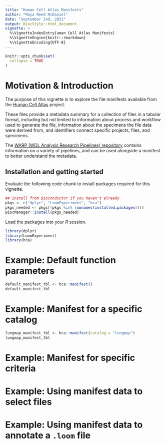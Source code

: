 ```yaml
---
title: "Human Cell Atlas Manifests"
author: "Maya Reed McDaniel"
date: "September 2nd, 2021"
output: BiocStyle::html_document
vignette: >
  %\VignetteIndexEntry{uman Cell Atlas Manifests}
  %\VignetteEngine{knitr::rmarkdown}
  %\VignetteEncoding{UTF-8}
---
```


```r
knitr::opts_chunk$set(
  collapse = TRUE
)
```

# Motivation & Introduction

The purpose of this vignette is to explore the file manifests available from the
[Human Cell Atlas](https://data.humancellatlas.org/) project.

These files provide a metadata summary for a collection of files in a tabular
format, including but not limited to information about process and workflow used
to generate the file, information about the specimens the file data were derived
from, and identifiers connect specific projects, files, and specimens.

The [WARP (WDL Analysis Research Pipelines) repository](https://broadinstitute.github.io/warp/docs/get-started)
contains information on a variety of pipelines, and can be used alongside a
manifest to better understand the metadata.

## Installation and getting started

Evaluate the following code chunk to install packages required for
this vignette.

```r
## install from Bioconductor if you haven't already
pkgs <- c("dplyr", "LoomExperiment", "hca")
pkgs_needed <- pkgs[!pkgs %in% rownames(installed.packages())]
BiocManager::install(pkgs_needed)
```

Load the packages into your _R_ session.

```r
library(dplyr)
library(LoomExperiment)
library(hca)
```

# Example: Default function parameters
```r
default_manifest_tbl <- hca::manifest()
default_manifest_tbl
```

# Example: Manifest for a specific catalog
```r
lungmap_manifest_tbl <- hca::manifest(catalog = "lungmap")
lungmap_manifest_tbl
```

# Example: Manifest for specific criteria

# Example: Using manifest data to select files

# Example: Using manifest data to annotate a `.loom` file
